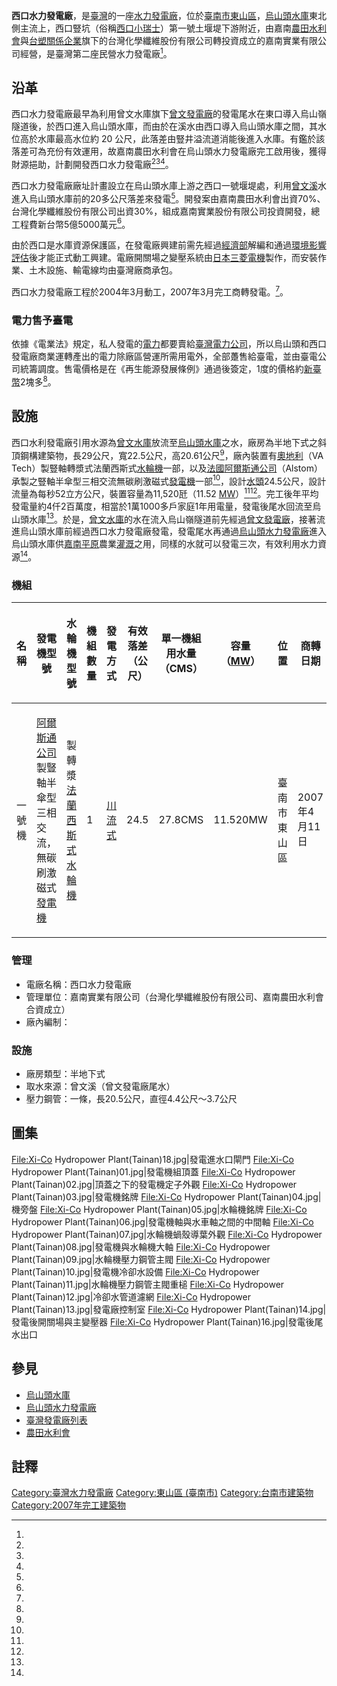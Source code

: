 {{Infobox power station 
| name               = 西口水力發電廠
| official_name      = 西口水力發電廠
| image              = Xi-Co Hydropower Plant(Tainan)17.jpg
| image_size         = 300px
| image_caption      = 西口水力發電廠廠房外觀
| image_alt          = 
| location_map       = Taiwan
| location_map_width = 
| location_map_text  = 
| lat_d     = 23
| lat_m     = 13
| lat_s     = 49.74
| lat_NS    = N
| long_d    = 120
| long_m    = 26
| long_s    = 50.16
| long_EW   = E
| coordinates_type   = type:landmark
| coordinates_display= inline,title
| coordinates_ref    = 
| country            = {{ROC-TW}}
| locale             = [[臺南市|臺南市]][[東山區_(臺南市)|東山區]]南勢里及[[六甲區|六甲區]]之交界
| status             = O
| construction_began = 2004年
| commissioned       = 2007年
| licence_expires    = 
| decommissioned     = 
| cost               = [[新台幣|新台幣]]5億5仟萬元
| owner              = 嘉南實業有限公司
| operator           = 嘉南實業有限公司
| developer          = 嘉南實業有限公司 <br> 台灣化學纖維股份有限公司 <br> 嘉南農田水利會
| constructor        = 黎明工程顧問股份有限公司
| generate_electricity_type       = [[川流式水力發電|川流式水力發電]]
| water_intake_from               = 曾文溪
| hydroelectricity_generator_type = {{FRA}}[[阿爾斯通公司|阿爾斯通公司]]製豎軸半傘型三相交流，無碳刷激磁式[[發電機|發電機]]一部
| water_turbine_manu_other        = {{AUT}}{{link-en|奧地利VA公司|VA Tech Wabag|VA公司}}（VA Tech）製轉漿式法蘭西斯式[[水輪機|水輪機]]一部
| factory_building_type           = 半地下式
| water_penstock                  = 一條，長20.5公尺，直徑4.4公尺～3.7公尺
| water_hard                      = 有效落差24.5公尺
| water_consumption               = 單部：52CMS
| ps_electrical_capacity          = 11.52MW
| ps_annual_generation            = 每年約4千200萬度
}}
'''西口水力發電廠'''，是[[臺灣|臺灣]]的一座[[水力發電廠|水力發電廠]]，位於[[臺南市|臺南市]][[東山區_(臺南市)|東山區]]，[[烏山頭水庫|烏山頭水庫]]東北側主流上，西口豎坑（俗稱[[西口小瑞士|西口小瑞士]]）第一號土堰堤下游附近，由嘉南[[農田水利會|農田水利會]]與[[台塑關係企業|台塑關係企業]]旗下的台灣化學纖維股份有限公司轉投資成立的嘉南實業有限公司經營，是臺灣第二座民營水力發電廠<ref name="台灣首座民營水力發電廠"/>。

== 沿革 ==
西口水力發電廠最早為利用曾文水庫旗下[[曾文發電廠|曾文發電廠]]的發電尾水在東口導入烏山嶺隧道後，於西口進入烏山頭水庫，而由於在溪水由西口導入烏山頭水庫之間，其水位高於水庫最高水位約 20 公尺，此落差由豎井溢流道消能後進入水庫。有鑑於該落差可為充份有效運用，故嘉南農田水利會在烏山頭水力發電廠完工啟用後，獲得財源挹助，計劃開發西口水力發電廠<ref name="台灣首座民營水力發電廠"/><ref name="烏山頭水利發電廠簡介"/><ref name="pcc"/>。

西口水力發電廠廠址計畫設立在烏山頭水庫上游之西口一號堰堤處，利用[[曾文溪|曾文溪]]水進入烏山頭水庫前的20多公尺落差來發電<ref name="大圳設施》烏山頭水庫"/>。開發案由嘉南農田水利會出資70%、台灣化學纖維股份有限公司出資30%，組成嘉南實業股份有限公司投資開發，總工程費新台幣5億5000萬元<ref name="西口水力發電廠簡介"/>。

由於西口是水庫資源保護區，在發電廠興建前需先經過[[中華民國經濟部|經濟部]]解編和通過[[環境影響評估|環境影響評估]]後才能正式動工興建。電廠開關場之變壓系統由[[日本|日本]][[三菱電機|三菱電機]]製作，而安裝作業、土木設施、輸電線均由臺灣廠商承包。

西口水力發電廠工程於2004年3月動工，2007年3月完工商轉發電。<ref name="西口水力發電廠簡介"/>。

=== 電力售予臺電 ===
依據《電業法》規定，私人發電的[[電力|電力]]都要賣給[[臺灣電力公司|臺灣電力公司]]，所以烏山頭和西口發電廠商業運轉產出的電力除廠區營運所需用電外，全部躉售給臺電，並由臺電公司統籌調度。售電價格是在《再生能源發展條例》通過後簽定，1度的價格約[[新臺幣|新臺幣]]2塊多<ref name="大圳設施》烏山頭水庫"/>。

== 設施 ==
西口水利發電廠引用水源為[[曾文水庫|曾文水庫]]放流至[[烏山頭水庫|烏山頭水庫]]之水，廠房為半地下式之斜頂鋼構建築物，長29公尺，寬22.5公尺，高20.61公尺<ref name="行政院公共工程委員會"/>，廠內裝置有[[奧地利|奧地利]]{{link-en|奧地利VA公司|VA Tech Wabag|VA公司}}（VA Tech）製豎軸轉漿式法蘭西斯式[[水輪機|水輪機]]一部，以及[[法國|法國]][[阿爾斯通公司|阿爾斯通公司]]（Alstom）承製之豎軸半傘型三相交流無碳刷激磁式[[發電機|發電機]]一部<ref name="台灣首座民營水力發電廠"/>，設計[[水頭|水頭]]24.5公尺，設計流量為每秒52立方公尺，裝置容量為11,520瓩（11.52 [[MW|MW]]）<ref name="行政院公共工程委員會"/><ref name="西口水力發電廠土木營建工程設計"/>。完工後年平均發電量約4仟2百萬度，相當於1萬1000多戶家庭1年用電量，發電後尾水回流至烏山頭水庫<ref name="西口水力發電廠簡介"/>。於是，[[曾文水庫|曾文水庫]]的水在流入烏山嶺隧道前先經過[[曾文發電廠|曾文發電廠]]，接著流進烏山頭水庫前經過西口水力發電廠發電，發電尾水再通過[[烏山頭水力發電廠|烏山頭水力發電廠]]進入烏山頭水庫供[[嘉南平原|嘉南平原]]農業[[灌溉|灌溉]]之用，同樣的水就可以發電三次，有效利用水力資源<ref name="大圳設施》烏山頭水庫"/>。

=== 機組 ===
{| class="wikitable "
! 名稱 !!  發電機型號 !! 水輪機型號 !! 機組數量 !! 發電方式 !! 有效落差（公尺） !! 單一機組用水量（CMS） !! 容量（[[MW|MW]]）!! 位置 !! 商轉日期 !! 狀態 
|- 
| 一號機 || {{FRA}}[[阿爾斯通公司|阿爾斯通公司]]製豎軸半傘型三相交流，無碳刷激磁式[[發電機|發電機]] || {{AUT}}{{link-en|奧地利VA公司|VA Tech Wabag|VA公司}}製轉漿[[法蘭西斯式水輪機|法蘭西斯式水輪機]]|| 1 || [[川流式發電|川流式]] || 24.5 || 27.8CMS || 11.520MW|| 臺南市東山區 || 2007年4月11日 || 商轉中
|}

=== 管理 ===
* 電廠名稱：西口水力發電廠
* 管理單位：嘉南實業有限公司（台灣化學纖維股份有限公司、嘉南農田水利會合資成立）
* 廠內編制：
=== 設施 ===
* 廠房類型：半地下式
* 取水來源：曾文溪（曾文發電廠尾水）
* 壓力鋼管：一條，長20.5公尺，直徑4.4公尺～3.7公尺

== 圖集 ==
{{wide image|Xi-Co Hydropower Plant(Tainan)15.jpg|1000px|西口水力發電廠廠房內部全景圖}}
<gallery>
File:Xi-Co Hydropower Plant(Tainan)18.jpg|發電進水口閘門
File:Xi-Co Hydropower Plant(Tainan)01.jpg|發電機組頂蓋
File:Xi-Co Hydropower Plant(Tainan)02.jpg|頂蓋之下的發電機定子外觀
File:Xi-Co Hydropower Plant(Tainan)03.jpg|發電機銘牌
File:Xi-Co Hydropower Plant(Tainan)04.jpg|機旁盤
File:Xi-Co Hydropower Plant(Tainan)05.jpg|水輪機銘牌
File:Xi-Co Hydropower Plant(Tainan)06.jpg|發電機軸與水車軸之間的中間軸
File:Xi-Co Hydropower Plant(Tainan)07.jpg|水輪機蝸殼導葉外觀
File:Xi-Co Hydropower Plant(Tainan)08.jpg|發電機與水輪機大軸
File:Xi-Co Hydropower Plant(Tainan)09.jpg|水輪機壓力鋼管主閥
File:Xi-Co Hydropower Plant(Tainan)10.jpg|發電機冷卻水設備
File:Xi-Co Hydropower Plant(Tainan)11.jpg|水輪機壓力鋼管主閥重槌
File:Xi-Co Hydropower Plant(Tainan)12.jpg|冷卻水管道濾網
File:Xi-Co Hydropower Plant(Tainan)13.jpg|發電廠控制室
File:Xi-Co Hydropower Plant(Tainan)14.jpg|發電後開關場與主變壓器
File:Xi-Co Hydropower Plant(Tainan)16.jpg|發電後尾水出口

</gallery>

== 參見 ==
*[[烏山頭水庫|烏山頭水庫]]
*[[烏山頭水力發電廠|烏山頭水力發電廠]]
*[[臺灣發電廠列表|臺灣發電廠列表]]
*[[農田水利會|農田水利會]]

== 註釋 ==
{{Reflist| refs=

<ref name="行政院公共工程委員會">{{cite web|language=zh-tw|url=http://wcis.pcc.gov.tw/files/15-1004-337,c121-1.php|title=西口水力發電廠|author=|publisher=行政院公共工程委員會|date=|accessdate=2014-06-14|deadurl=yes|archiveurl=https://web.archive.org/web/20140714152957/http://wcis.pcc.gov.tw/files/15-1004-337,c121-1.php|archivedate=2014-07-14|df=}}</ref>

<ref name="台灣首座民營水力發電廠">{{cite web|language=zh-tw|url=http://doie.coa.gov.tw/upload/publish/20100329085921-046-096.pdf|title=台灣首座民營水力發電廠------烏山頭及西口水力發電廠興建紀實及效益|author=|publisher=行政院農業委員會|date=|accessdate=2014-06-14|archive-date=2016-03-08|archive-url=https://web.archive.org/web/20160308015354/http://doie.coa.gov.tw/upload/publish/20100329085921-046-096.pdf|dead-url=no}}</ref>

<ref name="西口水力發電廠土木營建工程設計">{{cite web|language=zh-tw|url=http://www.limi.com.tw/html/activity04-04.html|title=西口水力發電廠土木營建工程設計|author=|publisher=黎明工程顧問股份有限公司|date=|accessdate=2014-06-14|deadurl=yes|archiveurl=https://web.archive.org/web/20140714142527/http://www.limi.com.tw/html/activity04-04.html|archivedate=2014-07-14|df=}}</ref>

<ref name="大圳設施》烏山頭水庫">{{cite web|language=zh-tw|url=http://hces.tn.edu.tw/chianan/c01-3.htm|title=大圳設施》烏山頭水庫|author=|publisher=台南縣新嘉國小|date=|accessdate=2014-06-14|archive-date=2016-03-04|archive-url=https://web.archive.org/web/20160304115231/http://hces.tn.edu.tw/chianan/c01-3.htm|dead-url=yes}}</ref>

<ref name="西口水力發電廠簡介">{{cite web|language=zh-tw|url=http://www.chianan.gov.tw/West_Hyd.aspx|title=西口水力發電廠簡介|author=|publisher=嘉南農田水利會|date=|accessdate=2014-06-14|archive-url=https://web.archive.org/web/20131228091152/http://www.chianan.gov.tw/West_Hyd.aspx|archive-date=2013-12-28|dead-url=yes}}</ref>

<ref name="pcc">{{cite web|language=zh-tw|url=http://wcis.pcc.gov.tw/files/15-1004-339,c121-1.php|title=烏山頭水力發電廠|author=|publisher=行政院公共工程委員會|date=|accessdate=2013-12-28|deadurl=yes|archiveurl=https://web.archive.org/web/20131228213402/http://wcis.pcc.gov.tw/files/15-1004-339,c121-1.php|archivedate=2013-12-28}}</ref>

<ref name="烏山頭水利發電廠簡介">{{cite web|language=zh-tw|url=http://www.chianan.gov.tw/Wushantou_Hyd.aspx|title=烏山頭水利發電廠簡介|author=|publisher=嘉南農田水利會|date=|accessdate=2013-12-28|archive-url=https://web.archive.org/web/20131228063419/http://www.chianan.gov.tw/Wushantou_Hyd.aspx|archive-date=2013-12-28|dead-url=yes}}</ref>

}}

{{台灣發電廠}}

[[Category:臺灣水力發電廠|Category:臺灣水力發電廠]]
[[Category:東山區_(臺南市)|Category:東山區 (臺南市)]]
[[Category:台南市建築物|Category:台南市建築物]]
[[Category:2007年完工建築物|Category:2007年完工建築物]]